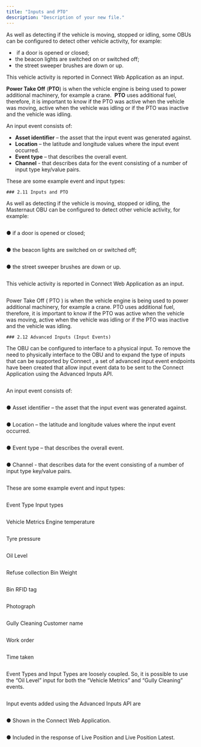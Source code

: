 ```yaml
---
title: "Inputs and PTO"
description: "Description of your new file."
---
```


As well as detecting if the vehicle is moving, stopped or idling, some OBUs can be configured to detect other vehicle activity, for example:

-  if a door is opened or closed; 
- the beacon lights are switched on or switched off; 
- the street sweeper brushes are down or up. 

This vehicle activity is reported in Connect Web Application as an input.

**Power Take Off** (**PTO**) is when the vehicle engine is being used to power additional machinery, for example a crane.  **PTO** uses additional fuel, therefore, it is important to know if the PTO was active when the vehicle was moving, active when the vehicle was idling or if the PTO was inactive and the vehicle was idling. 


An input event consists of:

- **Asset identifier** – the asset that the input event was generated against.
- **Location** – the latitude and longitude values where the input event occurred.
- **Event type** – that describes the overall event.
- **Channel** - that describes data for the event consisting of a number of input type key/value pairs.

These are some example event and input types:

```
### 2.11 Inputs and PTO

```
As well as detecting if the vehicle is moving, stopped or idling, the Masternaut OBU can be
configured to detect other vehicle activity, for example:
```
```
● if a door is opened or closed;
```
```
● the beacon lights are switched on or switched off;
```
```
● the street sweeper brushes are down or up.
```
```
This vehicle activity is reported in Connect Web Application as an input.
```
```
Power Take Off ( PTO ) is when the vehicle engine is being used to power additional machinery,
for example a crane. PTO uses additional fuel, therefore, it is important to know if the PTO was
active when the vehicle was moving, active when the vehicle was idling or if the PTO was inactive
and the vehicle was idling.
```
### 2.12 Advanced Inputs (Input Events)

```
The OBU can be configured to interface to a physical input. To remove the need to physically
interface to the OBU and to expand the type of inputs that can be supported by Connect , a set
of advanced input event endpoints have been created that allow input event data to be sent to
the Connect Application using the Advanced Inputs API.
```
```
An input event consists of:
```
```
● Asset identifier – the asset that the input event was generated against.
```
```
● Location – the latitude and longitude values where the input event occurred.
```
```
● Event type – that describes the overall event.
```
```
● Channel - that describes data for the event consisting of a number of input type key/value
pairs.
```

```
These are some example event and input types:
```
```
Event Type Input types
```
```
Vehicle Metrics Engine temperature
```
```
Tyre pressure
```
```
Oil Level
```
```
Refuse collection Bin Weight
```
```
Bin RFID tag
```
```
Photograph
```
```
Gully Cleaning Customer name
```
```
Work order
```
```
Time taken
```
```
Event Types and Input Types are loosely coupled. So, it is possible to use the “Oil Level” input for
both the “Vehicle Metrics” and “Gully Cleaning” events.
```
```
Input events added using the Advanced Inputs API are
```
```
● Shown in the Connect Web Application.
```
```
● Included in the response of Live Position and Live Position Latest.
```
